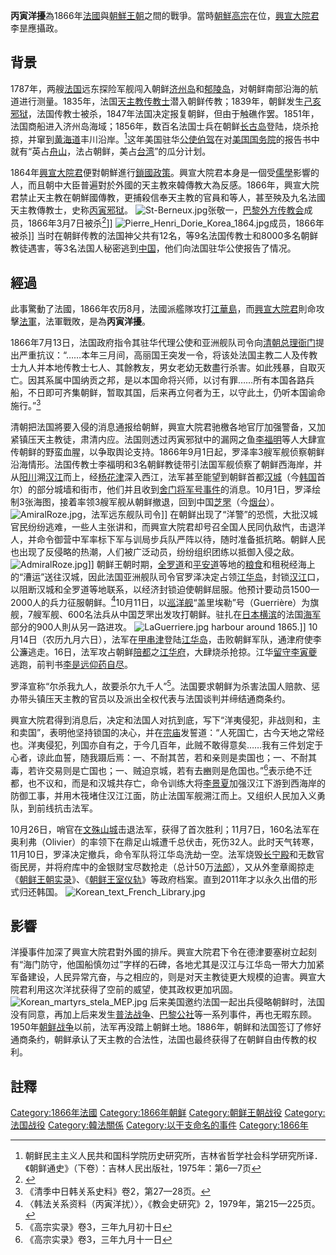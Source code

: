 {{Infobox military conflict
|conflict=丙寅洋擾<br>병인양요
|date=1866年10至11月
|image=[[Image:FranceGanghwa.jpg|300px]]
|place=[[江华岛|江华岛]]
|casus=朝鲜处决9名法国传教士以及10,000名本土基督徒|
|result=法军撤退
|combatant1=[[Image:Flag_of_the_king_of_Joseon.svg|22px]] [[朝鲜王朝|朝鲜]]
|combatant2={{flag|Second French Empire}}
|commander1=[[Image:Flag_of_the_king_of_Joseon.svg|22px]] [[興宣大院君|興宣大院君]]<br/>
[[Image:Flag_of_the_king_of_Joseon.svg|22px]] 巡撫千摠{{link-ko|梁憲洙|양헌수}}<br/>
[[Image:Flag_of_the_king_of_Joseon.svg|22px]] 訓練都監中軍{{link-ko|李容熙|이용희 (1811년)}}<br>
[[Image:Flag_of_the_king_of_Joseon.svg|22px]] [[李景夏|李景夏]]<br>
[[Image:Flag_of_the_king_of_Joseon.svg|22px]] [[李基祚|李基祚]]<br>
[[Image:Flag_of_the_king_of_Joseon.svg|22px]] 訓練大將{{link-ko|申櫶|신헌}}<br>
[[Image:Flag_of_the_king_of_Joseon.svg|22px]] 巡撫營哨官{{link-ko|韓聖根|한성근}}
|commander2={{flagicon|France}} {{link-en|皮埃尔-古斯塔夫·罗泽|Pierre-Gustave Roze}}<br/>{{flagicon|France}}  Captain Olivier<br/>{{flagicon|France}} Commander Bochet<br/>{{flagicon|France}} Lieutenant Thouars
|strength1=10,000人<br />船只数量不明
|strength2=600人<br />1艘战船<br />2艘巡洋舰<br />2艘炮舰<br />2艘其他船舶
|casualties1=严重<ref>Annals of Joseon Dynasty, Gojong, Book 3, September 21st, 1866</ref>
|casualties2=3人死亡<br>35人受伤
}}
'''丙寅洋擾'''為1866年[[法國|法國]]與[[朝鮮王朝|朝鮮王朝]]之間的戰爭。當時[[朝鮮高宗|朝鮮高宗]]在位，[[興宣大院君|興宣大院君]]李昰應攝政。

== 背景 ==
1787年，两艘[[法国|法国]]远东探险军舰闯入朝鲜[[济州岛|济州岛]]和[[郁陵岛|郁陵岛]]，对朝鲜南部沿海的航道进行测量。1835年，法国[[天主教|天主教]][[传教士|传教士]]潜入朝鲜传教；1839年，朝鲜发生[[己亥邪狱|己亥邪狱]]，法国传教士被杀，1847年法国决定报复朝鲜，但由于触礁作罢。1851年，法国商船进入济州岛海域；1856年，数百名法国士兵在朝鲜[[长古岛|长古岛]]登陆，烧杀抢掠，并窜到[[黄海道|黄海道]]丰川沿岸。<ref>朝鲜民主主义人民共和国科学院历史研究所，吉林省哲学社会科学研究所译．《朝鲜通史》（下卷）：吉林人民出版社，1975年：第6—7页</ref>这年美国驻华[[公使|公使]][[伯驾|伯驾]]在对[[美国国务院|美国国务院]]的报告书中就有“英占[[舟山|舟山]]，法占朝鲜，美占[[台湾|台湾]]”的瓜分计划。

1864年[[興宣大院君|興宣大院君]]便對朝鮮進行[[鎖國政策|鎖國政策]]。興宣大院君本身是一個受[[儒學|儒學]]影響的人，而且朝中大臣普遍對於外國的天主教來韓傳教大為反感。1866年，興宣大院君禁止天主教在朝鮮國傳教，更捕殺信奉天主教的官員{{link-ko|洪鳳周|홍봉주}}和{{link-ko|南鍾三|남종삼}}等人，甚至殃及九名法國天主教傳教士，史称[[丙寅邪狱|丙寅邪狱]]。
[[Image:St-Berneux.jpg|thumb]]张敬一，[[巴黎外方传教会|巴黎外方传教会]]成员，1866年3月7日被杀<ref>{{Cite web |url=http://www.sspxasia.com/Newsletters/2001/Jan-Mar/A-Korean-Martyr-for-the-Society-of-St-Pius-X.htm |title=Source |accessdate=2014-04-22 |archive-date=2015-09-24 |archive-url=https://web.archive.org/web/20150924105345/http://www.sspxasia.com/Newsletters/2001/Jan-Mar/A-Korean-Martyr-for-the-Society-of-St-Pius-X.htm |dead-url=no }}</ref>]]
[[Image:Pierre_Henri_Dorie_Korea_1864.jpg|thumb]]成员，1866年被杀]]
当时在朝鲜传教的法国神父共有12名，{{link-en|張敬一|Siméon-François Berneux}}等9名法国传教士和8000多名朝鲜教徒遇害，{{link-ko|李福明|펠릭스클레르 리델}}等3名法国人秘密逃到[[清朝|中国]]，他们向法国驻华公使报告了情况。

== 經過 ==
此事驚動了法國，1866年农历8月，法國派艦隊攻打[[江華島|江華島]]，而[[興宣大院君|興宣大院君]]則命{{link-ko|李容熙|이용희 (1811년)}}攻擊[[法軍|法軍]]，法軍戰敗，是為'''丙寅洋擾'''。

1866年7月13日，法国政府指令其驻华代理公使{{link-fr|亨利·德·伯洛内|Henri de Bellonet}}和亚洲舰队司令{{link-en|皮埃尔-古斯塔夫·罗泽|Pierre-Gustave Roze}}向[[清朝|清朝]][[总理衙门|总理衙门]]提出严重抗议：“……本年三月间，高丽国王突发一令，将该处法国主教二人及传教士九人并本地传教士七人、其餘教友，男女老幼无数盡行杀害。如此残暴，自取灭亡。因其系属中国纳贡之邦，是以本国命将兴师，以讨有罪……所有本国各路兵船，不日即可齐集朝鲜，暂取其国，后来再立何者为王，以守此土，仍听本国谕命施行。”<ref>《清季中日韩关系史料》卷2，第27—28页。</ref>

清朝把法国將要入侵的消息通报给朝鮮，興宣大院君驰檄各地官厅加强警备，又加紧镇压天主教徒，肃清内应。法国则透过丙寅邪狱中的漏网之鱼[[李福明|李福明]]等人大肆宣传朝鲜的野蛮血腥，以争取舆论支持。1866年9月1日起，罗泽率3艘军舰侦察朝鲜沿海情形。法国传教士李福明和3名朝鲜教徒带引法国军舰侦察了朝鲜西海岸，并从[[阳川|阳川]]溯[[漢江_(韓國)|汉江]]而上，经[[杨花津|杨花津]]深入西江，法军甚至能望到朝鲜首都[[汉城|汉城]]（今[[韩国|韩国]]首尔）的部分城墙和街市，他们并且收到[[舍门将军号事件|舍门将军号事件]]的消息。10月1日，罗泽绘制3张海图，接着率领3艘军舰从朝鲜撤退，回到中国[[芝罘|芝罘]]（今[[烟台|烟台]]）。
[[Image:AmiralRoze.jpg|thumb]]，法军远东舰队司令]]
在朝鲜出现了“洋警”的恐慌，大批汉城官民纷纷逃难，一些人主张讲和，而興宣大院君却号召全国人民同仇敌忾，击退洋人，并命令御营中军{{link-ko|李容熙|이용희 (1811년)}}率标下军与训局步兵队严阵以待，随时准备抵抗略。朝鲜人民也出现了反侵略的热潮，人们被广泛动员，纷纷组织团练以抵御入侵之敌。
[[Image:AdmiralRoze.jpg|thumb]]]]
朝鲜王朝时期，[[全罗道|全罗道]]和[[平安道|平安道]]等地的[[粮食|粮食]]和租税经海上的“漕运”送往汉城，因此法国亚洲舰队司令官罗泽决定占领[[江华岛|江华岛]]，封锁[[漢江_(韓國)|汉江]]口，以阻断汉城和全罗道等地联系，以经济封锁迫使朝鲜屈服。他预计要动员1500—2000人的兵力征服朝鲜。<ref>〈韩法关系资料（丙寅洋扰）〉，《教会史研究》2，1979年，第215—225页。</ref>10月11日，以[[巡洋舰|巡洋舰]]“盖里埃勒”号（Guerrière）为旗舰，7艘军舰、600名法兵从中国芝罘出发攻打朝鲜。驻扎在[[日本|日本]][[横滨|横滨]]的法国[[海军|海军]]部分的900人則从另一路进攻。
[[Image:LaGuerriere.jpg|thumb]] harbour around 1865.]]
10月14日（农历九月六日），法军在[[甲串津|甲串津]]登陆[[江华岛|江华岛]]，击败朝鲜军队，通津府使李公濂逃走。16日，法军攻占朝鲜[[陪都|陪都]]之[[江华府|江华府]]，大肆烧杀抢掠。江华[[留守|留守]][[李寅夔|李寅夔]]逃跑，前判书[[李是远|李是远]][[仰药|仰药]][[自尽|自尽]]。

罗泽宣称“尔杀我九人，故要杀尔九千人”<ref>《高宗实录》卷3，三年九月初十日</ref>。法国要求朝鲜为杀害法国人赔款、惩办带头镇压天主教的官员以及派出全权代表与法国谈判并缔结通商条约。

興宣大院君得到消息后，决定和法国人对抗到底，写下“洋夷侵犯，非战则和，主和卖国”，表明他坚持锁国的决心，并在[[宗庙_(首尔)|宗庙]]发誓道：“人死国亡，古今天地之常经也。洋夷侵犯，列国亦自有之，于今几百年，此贼不敢得意矣……我有三件划定于心者，谅此血誓，随我蹑后焉：一、不耐其苦，若和亲则是卖国也；一、不耐其毒，若许交易则是亡国也；一、贼迫京城，若有去豳则是危国也。”<ref>《高宗实录》卷3，三年九月十一日</ref>表示绝不迁都，也不议和，而是和汉城共存亡，命令训练大将[[李景夏|李景夏]]加强汉江下游到西海岸的防御工事，并用木筏堵住汉江江面，防止法国军舰溯江而上。又组织人民加入义勇队，到前线抗击法军。

10月26日，哨官{{link-ko|韓聖根|한성근}}在[[文殊山城|文殊山城]]击退法军，获得了首次胜利；11月7日，160名法军在奥利弗（Olivier）的率领下在鼎足山城遭千总{{link-ko|梁憲洙|양헌수}}伏击，死伤32人。此时天气转寒，11月10日，罗泽决定撤兵，命令军队将江华岛洗劫一空。法军烧毁[[长宁殿|长宁殿]]和无数官衙民房，并将府库中的金银财宝尽数抢走（总计50万[[法郎|法郎]]），又从外奎章阁掠走《[[朝鲜王朝实录|朝鲜王朝实录]]》、《[[朝鲜王室仪轨|朝鲜王室仪轨]]》等政府档案。直到2011年才以永久出借的形式归还韩国。
[[File:Korean_text_French_Library.jpg|thumb]]

== 影響 ==
洋擾事件加深了興宣大院君對外國的排斥。興宣大院君下令在德津要塞树立起刻有“海门防守，他国船慎勿过”字样的石碑，各地尤其是汉江与江华岛一带大力加紧军备建设，人民异常亢奋，与之相应的，则是对天主教徒更大规模的迫害。興宣大院君利用这次洋扰获得了空前的威望，使其政权更加巩固。
[[Image:Korean_martyrs_stela_MEP.jpg|thumb]]
后来美国邀约法国一起出兵侵略朝鲜时，法国没有同意，再加上后来发生[[普法战争|普法战争]]、[[巴黎公社|巴黎公社]]等一系列事件，再也无暇东顾。1950年[[朝鲜战争|朝鲜战争]]以前，法军再没踏上朝鲜土地。1886年，朝鲜和法国签订了修好通商条约，朝鲜承认了天主教的合法性，法国也最终获得了在朝鲜自由传教的权利。

==註釋==
{{reflist}}

{{朝鲜王朝历史事件}}
[[Category:1866年法國|Category:1866年法國]]
[[Category:1866年朝鲜|Category:1866年朝鲜]]
[[Category:朝鲜王朝战役|Category:朝鲜王朝战役]]
[[Category:法国战役|Category:法国战役]]
[[Category:韓法關係|Category:韓法關係]]
[[Category:以干支命名的事件|Category:以干支命名的事件]]
[[Category:1866年|Category:1866年]]